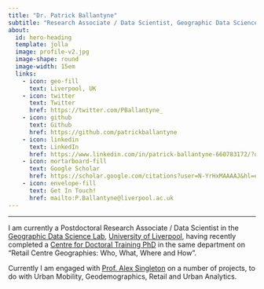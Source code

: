 ```yaml
---
title: "Dr. Patrick Ballantyne"
subtitle: "Research Associate / Data Scientist, Geographic Data Science"
about: 
  id: hero-heading
  template: jolla
  image: profile-v2.jpg
  image-shape: round
  image-width: 15em
  links:
    - icon: geo-fill
      text: Liverpool, UK
    - icon: twitter
      text: Twitter
      href: https://twitter.com/PBallantyne_
    - icon: github
      text: Github
      href: https://github.com/patrickballantyne
    - icon: linkedin
      text: LinkedIn
      href: https://www.linkedin.com/in/patrick-ballantyne-660783172/?originalSubdomain=uk
    - icon: mortarboard-fill
      text: Google Scholar
      href: https://scholar.google.com/citations?user=N-YrHxMAAAAJ&hl=en&oi=ao
    - icon: envelope-fill
      text: Get In Touch!
      href: mailto:P.Ballantyne@liverpool.ac.uk
---
```


------------------------------------------------------------------------

I am currently a Postdoctoral Research Associate / Data Scientist in the [Geographic Data Science Lab](https://www.liverpool.ac.uk/geographic-data-science/), [University of Liverpool](https://www.liverpool.ac.uk/), having recently completed a [Centre for Doctoral Training PhD](https://datacdt.org/) in the same department on "Retail Centre Geographies: Who, What, Where and How".

Currently I am engaged with [Prof. Alex Singleton](https://www.alex-singleton.com/) on a number of projects, to do with Urban Mobility, Geodemographics, Retail and Urban Analytics.
